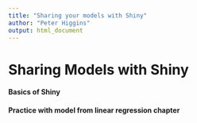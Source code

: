 ```yaml
---
title: "Sharing your models with Shiny"
author: "Peter Higgins"
output: html_document
---
```


# Sharing Models with Shiny

#### Basics of Shiny

#### Practice with model from linear regression chapter
